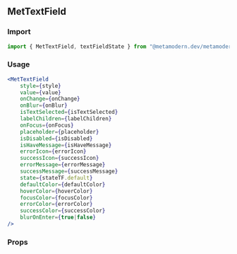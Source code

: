 <!--- MetTextField.stories.mdx -->


<Meta title="MDX/MetTextField" component={MetTextField} />

## MetTextField

### Import

```jsx
import { MetTextField, textFieldState } from "@metamodern.dev/metamodern-ui/";
```

### Usage

```jsx
<MetTextField
    style={style}
    value={value}
    onChange={onChange}
    onBlur={onBlur}
    isTextSelected={isTextSelected}
    labelChildren={labelChildren}
    onFocus={onFocus}
    placeholder={placeholder}
    isDisabled={isDisabled}
    isHaveMessage={isHaveMessage}
    errorIcon={errorIcon}
    successIcon={successIcon}
    errorMessage={errorMessage}
    successMessage={successMessage}
    state={stateTF.default}
    defaultColor={defaultColor}
    hoverColor={hoverColor}
    focusColor={focusColor}
    errorColor={errorColor}
    successColor={successColor}
    blurOnEnter={true|false}
/>
```

### Props

<ArgsTable of={MetTextField} />
